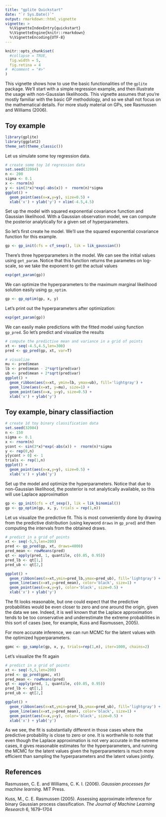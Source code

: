 ```yaml
---
title: "gplite Quickstart"
date: "`r Sys.Date()`"
output: rmarkdown::html_vignette
vignette: >
  %\VignetteIndexEntry{quickstart}
  %\VignetteEngine{knitr::rmarkdown}
  %\VignetteEncoding{UTF-8}
---
```


```r
knitr::opts_chunk$set(
  #collapse = TRUE,
  fig.width = 5,
  fig.retina = 4
#  #comment = "#>"
)
```

This vignette shows how to use the basic functionalities of the ```gplite``` package. We'll start with a simple regression example, and then illustrate the usage with non-Gaussian likelihoods. This vignette assumes that you're mostly familiar with the basic GP methodology, and so we shall not focus on the mathematical details. For more study material on GPs, see Rasmussen and Williams (2006).


## Toy example


```r
library(gplite)
library(ggplot2)
theme_set(theme_classic())
```

Let us simulate some toy regression data.
```r
# create some toy 1d regression data
set.seed(32004)
n <- 200
sigma <- 0.1
x <- rnorm(n)
y <- sin(3*x)*exp(-abs(x)) +  rnorm(n)*sigma 
ggplot() + 
  geom_point(aes(x=x,y=y), size=0.5) + 
  xlab('x') + ylab('y') + xlim(-4.5,4.5)
```


Set up the model with squared exponential covariance function and Gaussian likelihood. With a Gaussian observation model, we can compute the posterior analytically for a given set of hyperparameters. 

So let's first create he model. We'll use the squared exponential covariance function for this example.
```r
gp <- gp_init(cfs = cf_sexp(), lik = lik_gaussian())
```
There's three hyperparameters in the model. We can see the initial values using ```get_param```. Notice that this function returns the parametes on log-scale, so we take the exponent to get the actual values
```r
exp(get_param(gp))
```

We can optimize the hyperparameters to the maximum marginal likelihood solution easily using ```gp_optim```.
```r
gp <- gp_optim(gp, x, y)
```
Let's print out the hyperparameters after optimization:
```r
exp(get_param(gp))
```


We can easily make predictions with the fitted model using function ```gp_pred```.  So let's predict and visualize the results
```r
# compute the predictive mean and variance in a grid of points
xt <- seq(-4.5,4.5,len=300)
pred <- gp_pred(gp, xt, var=T)

# visualize
mu <- pred$mean
lb <- pred$mean - 2*sqrt(pred$var)
ub <- pred$mean + 2*sqrt(pred$var)
ggplot() + 
  geom_ribbon(aes(x=xt, ymin=lb, ymax=ub), fill='lightgray') +
  geom_line(aes(x=xt, y=mu), size=1) +
  geom_point(aes(x=x, y=y), size=0.5) +
  xlab('x') + ylab('y')
```


## Toy example, binary classifiaction


```r
# create 1d toy binary classification data
set.seed(32004)
n <- 150
sigma <- 0.1
x <- rnorm(n)
ycont <- sin(3*x)*exp(-abs(x)) +  rnorm(n)*sigma
y <- rep(0,n)
y[ycont > 0] <- 1
trials <- rep(1,n)
ggplot() + 
  geom_point(aes(x=x,y=y), size=0.5) + 
  xlab('x') + ylab('y')
```

Set up the model and optimize the hyperparameters. Notice that due to non-Gaussian likelihood, the posterior is not analytically available, so this will use Laplace approximation
```r
gp <- gp_init(cfs = cf_sexp(), lik = lik_binomial())
gp <- gp_optim(gp, x, y, trials = rep(1,n))
```

Let us visualize the predictive fit. This is most conveniently done by drawing from the predictive distribution (using keyword ```draws``` in ```gp_pred```) and then computing the intervals from the obtained draws.
```r
# predict in a grid of points
xt <- seq(-5,5,len=200)
pred <- gp_pred(gp, xt, draws=4000)
pred_mean <- rowMeans(pred)
qt <- apply(pred, 1, quantile, c(0.05, 0.95))
pred_lb <- qt[1,]
pred_ub <- qt[2,]

ggplot() + 
  geom_ribbon(aes(x=xt,ymin=pred_lb,ymax=pred_ub), fill='lightgray') +
  geom_line(aes(x=xt,y=pred_mean), color='black', size=1) +
  geom_point(aes(x=x,y=y), color='black', size=0.5) +
  xlab('x') + ylab('y')

```

The fit looks reasonable, but one could expect that the predictive probabilities would be even closer to zero and one around the origin, given the data we see. Indeed, it is well known that the Laplace approximation tends to be too conservative and underestimate the extreme probabilities in this sort of cases (see, for example, Kuss and Rasmussen, 2005). 

For more accurate inference, we can run MCMC for the latent values with the optimized hyperparameters.
```r
gpmc <- gp_sample(gp, x, y, trials=rep(1,n), iter=1000, chains=2)
```

Let's visualize the fit again
```r
# predict in a grid of points
xt <- seq(-5,5,len=200)
pred <- gp_pred(gpmc, xt)
pred_mean <- rowMeans(pred)
qt <- apply(pred, 1, quantile, c(0.05, 0.95))
pred_lb <- qt[1,]
pred_ub <- qt[2,]

ggplot() + 
  geom_ribbon(aes(x=xt,ymin=pred_lb,ymax=pred_ub), fill='lightgray') +
  geom_line(aes(x=xt,y=pred_mean), color='black', size=1) +
  geom_point(aes(x=x,y=y), color='black', size=0.5) +
  xlab('x') + ylab('y')
```

As we see, the fit is substantially different in those cases where the predictive probability is close to zero or one. It is worthwhile to note that even though the Laplace approximation is not very accurate in the extreme cases, it gives reasonable estimates for the hyperparameters, and running the MCMC for the latent values given the hyperparameters is much more efficient than sampling the hyperparameters and the latent values jointly.




## References

Rasmussen, C. E. and Williams, C. K. I. (2006). _Gaussian processes for machine learning_. MIT Press.

Kuss, M., C. E. Rasmussen (2005). Assessing approximate inference for binary Gaussian process classification. _The Journal of Machine Learning Research_ 6, 1679--1704




